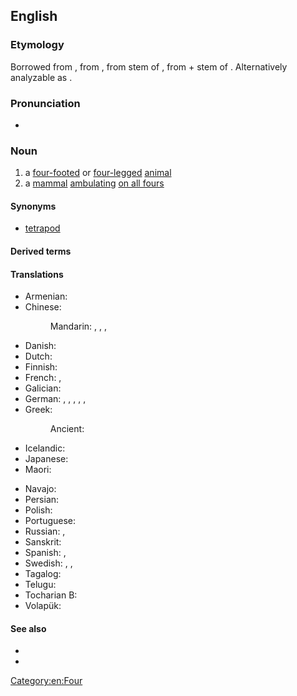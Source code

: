 ==English==

===Etymology===
Borrowed from {{bor|en|fr|quadrupède}}, from {{etyl|frm|en}}, from {{etyl|la|en}} stem of {{m|la|quadrupēs||four-footed, a four-footed animal}}, from {{m|la|quadri-||four-}} + stem of {{m|la|pes||foot}}. Alternatively analyzable as {{confix|en|quadri|alt1=quadru|ped}}.

===Pronunciation===
* {{IPA|/ˈkwɒdɹupɛd/|lang=en}}

===Noun===
{{en-noun}}

# a [[four-footed]] or [[four-legged]] [[animal]]
# a [[mammal]] [[ambulating]] [[on all fours]]

====Synonyms====
* [[tetrapod]]

====Derived terms====
{{der2|lang=en
|quadrupedal
|quadrupedism
|quadrupedalism
|quadrupedy}}

====Translations====
{{trans-top|a four-footed or four-legged animal}}
* Armenian: {{t+|hy|չորքոտանի}}
* Chinese:
*: Mandarin: {{t|cmn|四足動物}}, {{t|cmn|四足动物|tr=sìzú dòngwù}} {{qualifier|animal}}, {{t|cmn|四足類}}, {{t|cmn|四足类|tr=sìzúlèi}}
* Danish: {{t|da|[[firbenet]] [[dyr]]}}
* Dutch: {{t+|nl|viervoeter|m}}
* Finnish: {{t|fi|nelijalkainen}}
* French: {{t+|fr|quadrupède|m}}, {{t+|fr|tétrapode|m}}
* Galician: {{t|gl|cuadrúpede|m}}
* German: {{t|de|Vierfüßer|m}}, {{t|de|Vierfüßerin|f}}, {{t|de|Vierfüßler|m}}, {{t|de|Vierfüßlerin|f}}, {{t|de|Quadrupeder|m}}, {{t|de|Quadrupede|f}}
* Greek:
*: Ancient: {{t|grc|τετράπουν|n}}
* Icelandic: {{t|is|ferfætlingur|m}}
* Japanese: {{t|ja|四肢動物|tr=ししどうぶつ, shishi dōbutsu}}
* Maori: {{t|mi|kīrehe}}
{{trans-mid}}
* Navajo: {{t|nv|naaldlooshii}}
* Persian: {{t+|fa|چهارپا|tr=čahārpā}}
* Polish: {{t+|pl|czworonóg|m-an}}
* Portuguese: {{t+|pt|quadrúpede|m}}
* Russian: {{t+|ru|четвероногий|n|alt=четвероно́гое}} {{qualifier|живо́тное}}, {{t+|ru|тетрапо́д|m|tr=tɛtrapód}}
* Sanskrit: {{t+|sa|चतुष्पद्|m|n}}
* Spanish: {{t+|es|cuadrúpedo|m}}, {{t|es|tetrápodo|m}}
* Swedish: {{t|sv|fyrfotadjur|n}}, {{t|sv|tetrapod|c}}, {{t|sv|fyrfoting|c}}
* Tagalog: {{t|tl|hayop na aapating-paa}}
* Telugu: {{t+|te|చతుష్పదము}}
* Tocharian B: {{t|txb|śwerppewä}}
* Volapük: {{t+|vo|follögaf}}
{{trans-bottom}}

====See also====
* {{l|en|biped}}
* {{l|mul|Tetrapoda}}

[[Category:en:Four]]